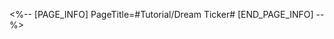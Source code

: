 <%-- [PAGE_INFO]
PageTitle=#Tutorial/Dream Ticker#
[END_PAGE_INFO] --%>
{{Tutorial
|sort      = 605101
|title     = Dream Ticker
|subtitle  = 
|type      = Adventure
|about     = 
|image1    = Tutorial Dream Ticker 1.png{{subst:void|<!--$UPLOAD:<<SpriteOutput/TutorialPic/TutorialPage_605101.png>-<Tutorial Dream Ticker 1.png>-<Tutorial Files>>-->}}
|text1     = Occasionally, you may find malfunctioning {{Color|h|nobold=1|Dream Tickers}} in Penacony. Interacting with them allows you to enter their {{Color|h|nobold=1|Emoscape}} and {{Color|h|nobold=1|repair}} these poor guys.
|image2    = Tutorial Dream Ticker 2.png{{subst:void|<!--$UPLOAD:<<SpriteOutput/TutorialPic/TutorialPage_605102.png>-<Tutorial Dream Ticker 2.png>-<Tutorial Files>>-->}}
|text2     = In the Emoscape, some {{Color|h|nobold=1|building blocks}} are interactable, and you can either {{Color|h|nobold=1|drag to move them}} or {{Color|h|nobold=1|({{tt|tap|on mobile}}/{{tt|press|on controller}}/{{tt|click|on keyboard}}) to rotate}} them. Use these blocks to help Clockie {{Color|h|nobold=1|complete the path}} and collect {{Color|h|nobold=1|gears}} to repair their mind.
|image3    = Tutorial Dream Ticker 3.png{{subst:void|<!--$UPLOAD:<<SpriteOutput/TutorialPic/TutorialPage_605103.png>-<Tutorial Dream Ticker 3.png>-<Tutorial Files>>-->}}
|text3     = In addition, there is a {{Color|h|nobold=1|movable}} {{Color|h|nobold=1|Dream Mirror}} that {{Color|h|nobold=1|replicates}} existing paths. Once a pathway to a gear is complete, Clockie will {{Color|h|nobold=1|automatically collect}} the gear. Collect all the gears to complete the repair.
|image4    = Tutorial Dream Ticker 4.png{{subst:void|<!--$UPLOAD:<<SpriteOutput/TutorialPic/TutorialPage_605104.png>-<Tutorial Dream Ticker 4.png>-<Tutorial Files>>-->}}
|text4     = After exiting the Emoscape, you can {{Color|h|nobold=1|awaken}} the repaired Dream Tickers and receive gifts from them.
}}